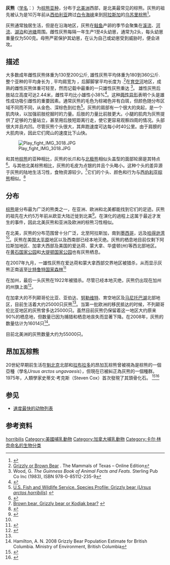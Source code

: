 {{not|灰熊坦克|孟菲斯灰熊}}
{{Subspeciesbox
| status = LC
| status_system = iucn3.1
| image = Grizzlybears ChrisServheenUSFWS.jpg
| image_width = 250px
| image_caption =[[美国|美国]][[黄石国家公园|黄石国家公园]]草地上的两头灰熊。
| genus = Ursus
| species =arctos
| species link = 棕熊
| subspecies = horribilis
| authority = [[George_Ord|Ord]], 1815
| range_map = Ursus arctos horribilis map.svg
| range_map_width = 250px
| range_map_caption = 灰熊的自然分布图
}}
'''灰熊'''（[[学名|学名]]：''{{lang|la|Ursus arctos horribilis}}''）为[[棕熊|棕熊]][[亚种|亚种]]，分布于[[北美洲|北美洲]]西部，是北美最常见的棕熊。灰熊的祖先被认为是10万年前从[[西伯利亚|西伯利亚]]跨过[[白令海峡|白令海峡]]来到[[阿拉斯加|阿拉斯加]]的[[乌苏里棕熊|乌苏里棕熊]]<ref name="evolution">{{Citation |url=http://www.bearbiology.com/fileadmin/tpl/Downloads/URSUS/Vol_9/McLellan_Reiner_Vol_9.pdf |last=McLellan |first=Bruce |lastauthoramp=yes |first2=David C. |last2=Reiner |year=1994 |title=A review of bear evolution |work=Int. Conf. Bear Res. and Manage |volume=9 |issue=1 |pages=85–96 |accessdate=2012-05-10 |archive-date=2017-11-15 |archive-url=https://web.archive.org/web/20171115195605/http://www.bearbiology.com/fileadmin/tpl/Downloads/URSUS/Vol_9/McLellan_Reiner_Vol_9.pdf |dead-url=no }}</ref>。

灰熊通常独居生活，但是在沿海地区，灰熊在[[鲑鱼|鲑鱼]]产卵的季节会聚集在[[溪流|溪流]]、[[河流|河流]]、[[湖泊|湖泊]]和[[池塘|池塘]]周围。雌性灰熊每隔一年生产1至4头幼崽，通常为2头，每头幼崽重量仅为500克。母熊严密保护其幼崽，在认为自己或幼崽受到威胁时，便会进攻。

== 描述 ==
大多数成年雌性灰熊体重为130至200公斤, 雄性灰熊平均体重为180到360公斤. 整个亚种的平均身长为 {{convert|198|cm|ft}}, 平均肩宽为 {{convert|102|cm|ft}}，后脚脚掌平均长度为 {{convert|28|cm|in}}.<ref>[http://www.nsrl.ttu.edu/tmot1/ursuarct.htm Grizzly or Brown Bear] {{Wayback|url=http://www.nsrl.ttu.edu/tmot1/ursuarct.htm |date=20191123013250 }}. The Mammals of Texas – Online Edition</ref>在[[育空河|育空河]]地区，成熟的雌性灰熊体重可轻至{{convert|100|kg|lb}}，然而记载中最重的一只雄性灰熊重达 {{convert|680|kg|lb}}<ref>Wood, G. ''The Guinness Book of Animal Facts and Feats''. Sterling Pub Co Inc (1983), ISBN 978-0-85112-235-9</ref>。 雄性灰熊后肢站立高度可达2.44米，雌性平均比小雄性小38%<ref name="Bearalmanac">{{cite book | author = Brown, Gary | title = Great Bear Almanac | url = https://archive.org/details/greatbearalmanac00gary | year = 1996 | pages = pp.340 | isbn = 1558214747}}</ref>。这种[[两性异形|两性异形]]表明个头是雄性成功吸引雌性的重要因素。通常灰熊的毛色为棕褐色并有白斑，但颜色随分布区域不同而不同，从金色、深棕色到红色<ref>[http://ecos.fws.gov/speciesProfile/profile/speciesProfile.action?spcode=A001 U.S. Fish and Wildlife Service. Species Profile: Grizzly bear (''Ursus arctos horribilis'')] {{webarchive|url=https://web.archive.org/web/20111015043034/http://ecos.fws.gov/speciesProfile/profile/speciesProfile.action?spcode=A001 |date=2011-10-15 }}</ref>。灰熊的肩部有一个很大的突起，是一个肌肉块，以加强前肢挖掘时的力量。后肢的力量比前肢更大。小腿的肌肉为灰熊提供了足够的力量站立，甚至用后肢短距离行走，使它更容易观察四周的情况。头部很大并且内凹。尽管灰熊个头很大，其奔跑速度可达每小时40公里。由于肩膀的大肌肉块，因此它们爬山的速度比下山快。

[[File:Play_fight_IMG_3018.JPG|thumb]]

和其他[[棕熊|棕熊]]的亚种相比，灰熊的长爪和与[[北极熊|北极熊]]相似头盖型的面部轮廓是其特点<ref name="HAOAC">{{cite book | author=  | title= Hutchinson's animals of all countries; the living animals of the world in picture and story Vol.I| year=1923 | pages= pp.384 | id= }}</ref>。与其他北美棕熊相比，灰熊的毛皮为点银的并且个头略小。这种个头的差异源于灰熊的陆地生活习性，食物资源较少。<ref>[http://www.shadowofthebear.com/shebear.html Brown bear, Grizzly bear or Kodiak bear?] {{webarchive|url=https://web.archive.org/web/20090310001820/http://www.shadowofthebear.com/shebear.html |date=2009-03-10 }}</ref>它们的个头、颜色和行为与[[西伯利亚棕熊|西伯利亚棕熊]]相似。<ref>{{Cite web |url=http://www.russianbearhunt.com/ |title=Brown Bear Hunting in Russia |accessdate=2008-12-01 |archive-date=2007-03-20 |archive-url=https://web.archive.org/web/20070320073807/http://www.russianbearhunt.com/ |dead-url=no }}</ref>

== 分布 ==
[[棕熊|棕熊]]是分布最为广泛的熊类之一，在亚洲、欧洲和北美都能找到它们的足迹。灰熊的祖先在大约5万年前从欧亚大陆迁徙到北美<ref name="Blood">{{Citation |last=Blood |first=D. A. |year=2002 |title=Grizzly Bears in British Columbia |location=Province of British Columbia |publisher=Ministry of Water, Land and Air Protection }}</ref>。在演化的過程上这属于最近才发生的事件，因此北美灰熊和亚洲及欧洲的棕熊习性相似。

在北美，灰熊的分布范围曾十分广泛，北至阿拉斯加，南到[[墨西哥|墨西哥]]，远及[[哈得逊湾|哈得逊湾]]<ref name="Blood"/>。灰熊在美国[[大平原|大平原]]地区以及西南部已经本地灭绝。灰熊的栖息地目前仅剩下阿拉斯加地区、加拿大西部及美国的爱达荷、蒙大拿、华盛顿(州)等西北部地区。 在[[黄石国家公园|黄石国家公园]]和[[大提顿国家公园|大提顿国家公园]]也有灰熊栖息。

在2007年九月，一雄性灰熊在爱达荷和蒙大拿西部交界地区被猎杀，从而显示灰熊正南返至[[比特鲁特国家森林|比特鲁特国家森林]]<ref>{{Citation|url=http://www.missoulian.com/articles/2007/09/12/news/local/news03.txt |title=Grizzly shot in Selway-Bitterroot |work=[[Missoulian|Missoulian]] website |deadurl=bot: unknown |archiveurl=https://web.archive.org/web/20071012164942/http://www.missoulian.com/articles/2007/09/12/news/local/news03.txt |archivedate=2007-10-12 }}</ref>

在加州，最后一头灰熊在1922年被猎杀。尽管已经本地灭绝，灰熊仍出现在加州的州旗上面<ref>{{cite web |title=History and Culture – State Symbols |url=http://www.library.ca.gov/history/symbols.html |publisher=California State Library |year=2007 |accessdate=2010-06-01 |archive-date=2019-01-05 |archive-url=https://web.archive.org/web/20190105214315/http://www.library.ca.gov/california-history/state-symbols/ |dead-url=no }}</ref>。

在加拿大的不列颠哥伦比亚、亚伯达、[[努勒维特|努勒维特]]、育空地区及[[马尼托巴湖|马尼托巴湖]]北部地区，目前生活着大约25000只灰熊<ref name="Blood"/>。当第一批欧洲的移民抵达的时候，不列颠哥伦比亚地区的灰熊曾多达25000只。虽然目前灰熊仍保留着这一地区大约原来90%的栖息地，但数量已因为捕猎和栖息地丧失而显著下降。在2008年，灰熊的数量估计为16014只<ref>Hamilton, A. N. 2008 Grizzly Bear Population Estimate for British Columbia. Ministry of Environment, British Columbia</ref>。

目前北美洲的灰熊数量大约为55000只。

==昂加瓦棕熊==

20世紀早期前生活在[[魁北克|魁北克]]北部和[[拉布拉多|拉布拉多]]的昂加瓦棕熊曾被視為是棕熊的一個亞種（學名''Ursus arctos ungavaesis''），但現在已被糾正為灰熊的一個種群。1975年，人類學家史蒂文·考克斯（Steven Cox）首次發現了其頭骨化石。 <ref name="Spiess & Cox">{{cite journal |last1=Spiess |first1=Arthur |last2=Cox |first2=Steven |title=Discovery of the skull of a grizzly bear in Labrador |journal=Arctic |volume=29 |issue=4 |year=1976 |pages=194–200 |url=http://pubs.aina.ucalgary.ca/arctic/Arctic29-4-194.pdf |access-date=21 October 2014 |doi=10.14430/arctic2804 |archive-date=2021-12-04 |archive-url=https://web.archive.org/web/20211204033432/https://pubs.aina.ucalgary.ca//arctic/Arctic29-4-194.pdf |dead-url=no }}</ref><ref name="Elton">{{cite journal |last=Elton |first=C. S. |title=Further Evidence about the Barren-Ground Grizzly Bear in Northeast Labrador and Quebec |url=https://archive.org/details/sim_journal-of-mammalogy_1954-08_35_3/page/345 |journal=Journal of Mammalogy |year=1954 |volume=35 |issue=3 |pages=345–357 |doi=10.2307/1375959 |jstor=1375959}}</ref>

== 参见 ==

* [[速度最快的动物列表|速度最快的动物列表]]

== 参考资料 ==
{{Commons and category|Ursus arctos horribilis|灰熊|Ursus arctos horribilis}}
{{wikispecies|Ursus arctos horribilis}}
{{reflist}}
{{Taxonbar|from=Q171004}}

[[Category:棕熊|horribilis]]
[[Category:美國哺乳動物|Category:美國哺乳動物]]
[[Category:加拿大哺乳動物|Category:加拿大哺乳動物]]
[[Category:卡尔·林奈命名的生物分类|Category:卡尔·林奈命名的生物分类]]